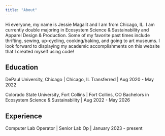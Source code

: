 ```yaml
---
title: "About"
---
```


Hi everyone, my name is Jessie Magalit and I am from Chicago, IL. I am currently double majoring in Ecosystem Science & Sustainability and Apparel Design & Production. Some of my favorite past times include thrifting, sewing, up-cycling, cooking/baking, and going to art museums. I look forward to displaying my academic accomplishments on this website that I created myself using code!

## Education

DePaul University, Chicago \| Chicago, IL Transferred \| Aug 2020 - May 2022

Colorado State University, Fort Collins \| Fort Collins, CO Bachelors in Ecosystem Science & Sustainability \| Aug 2022 - May 2026

## Experience

Computer Lab Operator \| Senior Lab Op \| January 2023 - present

